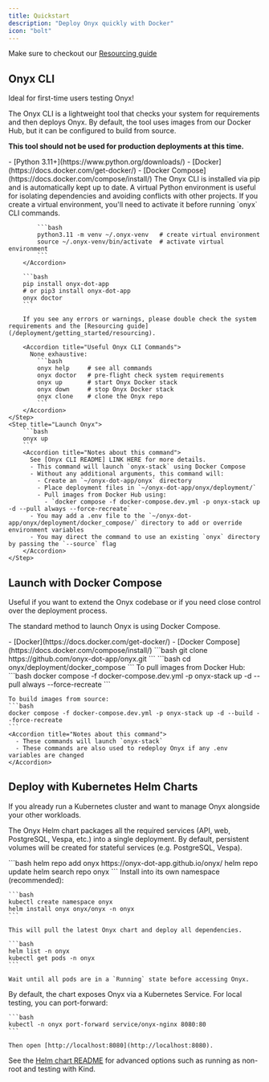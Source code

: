 ```yaml
---
title: Quickstart
description: "Deploy Onyx quickly with Docker"
icon: "bolt"
---
```


Make sure to checkout our [Resourcing guide](/deployment/getting_started/resourcing)

## Onyx CLI

<Tip>
  Ideal for first-time users testing Onyx!
</Tip>

The Onyx CLI is a lightweight tool that checks your system for requirements and then deploys Onyx. 
By default, the tool uses images from our Docker Hub, but it can be configured to build from source.

**This tool should not be used for production deployments at this time.**

<Steps>
    <Step title="Install Requirements">
        - [Python 3.11+](https://www.python.org/downloads/)
        - [Docker](https://docs.docker.com/get-docker/)
        - [Docker Compose](https://docs.docker.com/compose/install/)
    </Step>
    <Step title="Install Onyx CLI and Check System Requirements">
        The Onyx CLI is installed via pip and is automatically kept up to date.
        <Accordion title="Optional: Create a virtual environment">
            A virtual Python environment is useful for isolating dependencies and avoiding conflicts with other projects.
            <Note>
              If you create a virtual environment, you'll need to activate it before running `onyx` CLI commands.
            </Note>
          
            ```bash
            python3.11 -m venv ~/.onyx-venv   # create virtual environment
            source ~/.onyx-venv/bin/activate  # activate virtual environment
            ```
        </Accordion>
      
        ```bash
        pip install onyx-dot-app
        # or pip3 install onyx-dot-app
        onyx doctor
        ```
        
        If you see any errors or warnings, please double check the system requirements and the [Resourcing guide](/deployment/getting_started/resourcing).

        <Accordion title="Useful Onyx CLI Commands">
          None exhaustive:
            ```bash
            onyx help     # see all commands
            onyx doctor   # pre-flight check system requirements
            onyx up       # start Onyx Docker stack
            onyx down     # stop Onyx Docker stack
            onyx clone    # clone the Onyx repo
            ```
        </Accordion>
    </Step>
    <Step title="Launch Onyx">
        ```bash
        onyx up
        ```
        <Accordion title="Notes about this command">
          See [Onyx CLI README] LINK HERE for more details.
          - This command will launch `onyx-stack` using Docker Compose
          - Without any additional arguments, this command will:
            - Create an `~/onyx-dot-app/onyx` directory
            - Place deployment files in `~/onyx-dot-app/onyx/deployment/`
            - Pull images from Docker Hub using:
              - `docker compose -f docker-compose.dev.yml -p onyx-stack up -d --pull always --force-recreate`
          - You may add a .env file to the `~/onyx-dot-app/onyx/deployment/docker_compose/` directory to add or override environment variables
          - You may direct the command to use an existing `onyx` directory by passing the `--source` flag
        </Accordion>
    </Step>
</Steps>

## Launch with Docker Compose

<Note>
  Useful if you want to extend the Onyx codebase or if you need close control over the deployment process.
</Note>

The standard method to launch Onyx is using Docker Compose. 

<Steps>
  <Step title="Install Requirements">
    - [Docker](https://docs.docker.com/get-docker/)
    - [Docker Compose](https://docs.docker.com/compose/install/)
  </Step>
  <Step title="Clone the Onyx repo">
    ```bash
    git clone https://github.com/onyx-dot-app/onyx.git
    ```
  </Step>
  <Step title="Navigate to the compose files">
    ```bash
    cd onyx/deployment/docker_compose
    ```
  </Step>
  <Step title="Launch Onyx">
    To pull images from Docker Hub:
    ```bash
    docker compose -f docker-compose.dev.yml -p onyx-stack up -d --pull always --force-recreate
    ```

    To build images from source:
    ```bash
    docker compose -f docker-compose.dev.yml -p onyx-stack up -d --build --force-recreate
    ```
    <Accordion title="Notes about this command">
      - These commands will launch `onyx-stack`
      - These commands are also used to redeploy Onyx if any .env variables are changed
    </Accordion>
  </Step>
</Steps>

## Deploy with Kubernetes Helm Charts

<Tip> If you already run a Kubernetes cluster and want to manage Onyx alongside your other workloads.</Tip>

The Onyx Helm chart packages all the required services (API, web, PostgreSQL, Vespa, etc.) into a single deployment. By default, persistent volumes will be created for stateful services (e.g. PostgreSQL, Vespa).

<Steps> 
  <Step title="Add the Onyx Helm repository"> 
    ```bash 
    helm repo add onyx https://onyx-dot-app.github.io/onyx/ 
    helm repo update
    helm search repo onyx
    ```
  </Step> 

  <Step title="Install Onyx"> 
    Install into its own namespace (recommended): 
  
    ```bash 
    kubectl create namespace onyx 
    helm install onyx onyx/onyx -n onyx 
    ``` 
    
    This will pull the latest Onyx chart and deploy all dependencies. 
  </Step> 

  <Step title="Verify the installation"> 

    ```bash 
    helm list -n onyx 
    kubectl get pods -n onyx 
    ``` 

    Wait until all pods are in a `Running` state before accessing Onyx. 
  </Step> 

  <Step title="Access Onyx"> 
    By default, the chart exposes Onyx via a Kubernetes Service. For local testing, you can port-forward: 
  
    ```bash 
    kubectl -n onyx port-forward service/onyx-nginx 8080:80 
    ``` 

    Then open [http://localhost:8080](http://localhost:8080). 

  </Step> 
</Steps>

See the [Helm chart README](https://github.com/onyx-dot-app/onyx/tree/main/charts/onyx) for advanced options such as running as non-root and testing with Kind.